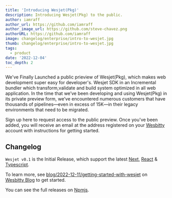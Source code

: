 ```yaml
---
title: 'Introducing Wesjet(Pkg)'
description: Introducing Wesjet(Pkg) to the public.
author: iamraff
author_url: https://github.com/iamraff
author_image_url: https://github.com/steve-chavez.png
authorURL: https://github.com/iamraff
image: changelog/enterprise/intro-to-wesjet.jpg
thumb: changelog/enterprise/intro-to-wesjet.jpg
tags:
  - product
date: '2022-12-04'
toc_depth: 2
---
```


We've Finally Launched a public prieview of Wesjet(Pkg), which makes web development super easy for developer's. Wesjet SDK in an Incremental bundler which transform,validate and build system optimized in all web application. In the time that we’ve been developing and using Wesjet(Pkg) in its private preview form, we’ve encountered numerous customers that have thousands of pipelines—even in excess of 15K—in their legacy environments that need to be migrated.

Sign up here to request access to the public preview. Once you've been added, you will receive an email at the address registered on your [Wesbitty](https://wesbitty.com) account with instructions for getting started.

## Changelog

`Wesjet v0.1` is the Initial Release, which support the latest [Next](https://next.org), [React](https://react.org) & [Typescript](https://typescript.org).

To learn more, see [blog/2022-12-11/getting-started-with-wesjet](https://wesbitty.com/blog/2022-12-11-getting-started-with-wesjet) on [Wesbitty Blog](https://wesbitty.com/blog) to get started.

You can see the full releases on [Npmjs](https://npmjs.org/wesbitty-inc/wesjet).
